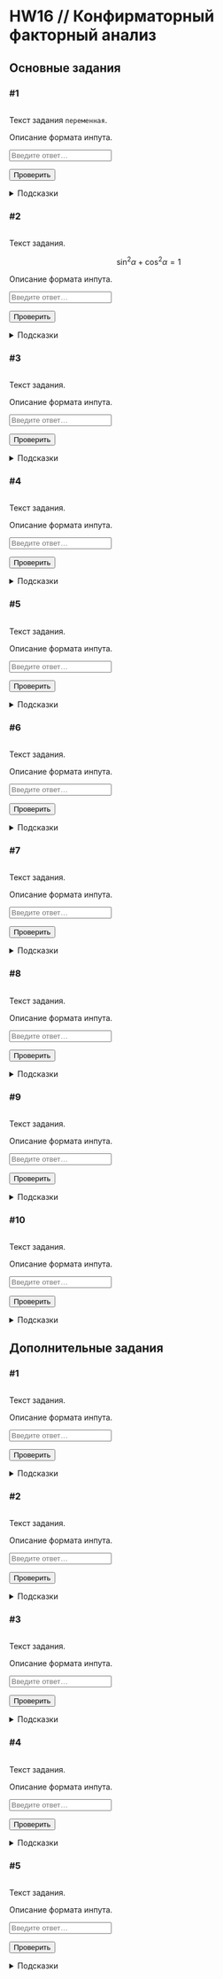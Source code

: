 # HW16 // Конфирматорный факторный анализ {#hw16 .unnumbered}

```{=html}
<!--
REPLACE ALL hw16 TO hw<n> WITH MATCH CASE
-->
```
## Основные задания {#hw16_main}

### #1

<img id="hw16-1-level" class="level"/>

::: {#hw16-1-task .task}
Текст задания `переменная`.
:::

::: {#hw16-1-autocheck .autocheck}
::: {#hw16-1-ir .input-requirements}
Описание формата инпута.
:::

<input class="autocheck-input" type="text" id="hw16-1" placeholder="Введите ответ…">

<input class="autocheck-button" type="button" value="Проверить" onclick="check('hw16-1')">

::: {#hw16-1-fb .autocheck-feedback}
:::
:::

::: hints-wrapper
<details class="hints" id="hw16-1-hints">

<summary>Подсказки</summary>

<details class="hint">

<summary>Как делать задание?</summary>

</details>

<details class="hint">

<summary>Что надо сделать?</summary>

</details>

<details class="hint">

<summary>Ответ неверный</summary>

</details>

</details>
:::

### #2

<img id="hw16-2-level" class="level"/>

::: {#hw16-2-task .task}
Текст задания.

$$\sin^2{\alpha} + \cos^2{\alpha} = 1$$
:::

::: {#hw16-2-autocheck .autocheck}
::: {#hw16-2-ir .input-requirements}
Описание формата инпута.
:::

<input class="autocheck-input" type="text" id="hw16-2" placeholder="Введите ответ…">

<input class="autocheck-button" type="button" value="Проверить" onclick="check('hw16-2')">

::: {#hw16-2-fb .autocheck-feedback}
:::
:::

::: hints-wrapper
<details class="hints" id="hw16-2-hints">

<summary>Подсказки</summary>

<details class="hint">

<summary>Как делать задание?</summary>

</details>

<details class="hint">

<summary>Что надо сделать?</summary>

</details>

<details class="hint">

<summary>Ответ неверный</summary>

</details>

</details>
:::

### #3

<img id="hw16-3-level" class="level"/>

::: {#hw16-3-task .task}
Текст задания.
:::

::: {#hw16-3-autocheck .autocheck}
::: {#hw16-3-ir .input-requirements}
Описание формата инпута.
:::

<input class="autocheck-input" type="text" id="hw16-3" placeholder="Введите ответ…">

<input class="autocheck-button" type="button" value="Проверить" onclick="check('hw16-3')">

::: {#hw16-3-fb .autocheck-feedback}
:::
:::

::: hints-wrapper
<details class="hints" id="hw16-3-hints">

<summary>Подсказки</summary>

<details class="hint">

<summary>Как делать задание?</summary>

</details>

<details class="hint">

<summary>Что надо сделать?</summary>

</details>

<details class="hint">

<summary>Ответ неверный</summary>

</details>

</details>
:::

### #4

<img id="hw16-4-level" class="level"/>

::: {#hw16-4-task .task}
Текст задания.
:::

::: {#hw16-4-autocheck .autocheck}
::: {#hw16-4-ir .input-requirements}
Описание формата инпута.
:::

<input class="autocheck-input" type="text" id="hw16-4" placeholder="Введите ответ…">

<input class="autocheck-button" type="button" value="Проверить" onclick="check('hw16-4')">

::: {#hw16-4-fb .autocheck-feedback}
:::
:::

::: hints-wrapper
<details class="hints" id="hw16-4-hints">

<summary>Подсказки</summary>

<details class="hint">

<summary>Как делать задание?</summary>

</details>

<details class="hint">

<summary>Что надо сделать?</summary>

</details>

<details class="hint">

<summary>Ответ неверный</summary>

</details>

</details>
:::

### #5

<img id="hw16-5-level" class="level"/>

::: {#hw16-5-task .task}
Текст задания.
:::

::: {#hw16-5-autocheck .autocheck}
::: {#hw16-5-ir .input-requirements}
Описание формата инпута.
:::

<input class="autocheck-input" type="text" id="hw16-5" placeholder="Введите ответ…">

<input class="autocheck-button" type="button" value="Проверить" onclick="check('hw16-5')">

::: {#hw16-5-fb .autocheck-feedback}
:::
:::

::: hints-wrapper
<details class="hints" id="hw16-5-hints">

<summary>Подсказки</summary>

<details class="hint">

<summary>Как делать задание?</summary>

</details>

<details class="hint">

<summary>Что надо сделать?</summary>

</details>

<details class="hint">

<summary>Ответ неверный</summary>

</details>

</details>
:::

### #6

<img id="hw16-6-level" class="level"/>

::: {#hw16-6-task .task}
Текст задания.
:::

::: {#hw16-6-autocheck .autocheck}
::: {#hw16-6-ir .input-requirements}
Описание формата инпута.
:::

<input class="autocheck-input" type="text" id="hw16-6" placeholder="Введите ответ…">

<input class="autocheck-button" type="button" value="Проверить" onclick="check('hw16-6')">

::: {#hw16-6-fb .autocheck-feedback}
:::
:::

::: hints-wrapper
<details class="hints" id="hw16-6-hints">

<summary>Подсказки</summary>

<details class="hint">

<summary>Как делать задание?</summary>

</details>

<details class="hint">

<summary>Что надо сделать?</summary>

</details>

<details class="hint">

<summary>Ответ неверный</summary>

</details>

</details>
:::

### #7

<img id="hw16-7-level" class="level"/>

::: {#hw16-7-task .task}
Текст задания.
:::

::: {#hw16-7-autocheck .autocheck}
::: {#hw16-7-ir .input-requirements}
Описание формата инпута.
:::

<input class="autocheck-input" type="text" id="hw16-7" placeholder="Введите ответ…">

<input class="autocheck-button" type="button" value="Проверить" onclick="check('hw16-7')">

::: {#hw16-7-fb .autocheck-feedback}
:::
:::

::: hints-wrapper
<details class="hints" id="hw16-7-hints">

<summary>Подсказки</summary>

<details class="hint">

<summary>Как делать задание?</summary>

</details>

<details class="hint">

<summary>Что надо сделать?</summary>

</details>

<details class="hint">

<summary>Ответ неверный</summary>

</details>

</details>
:::

### #8

<img id="hw16-8-level" class="level"/>

::: {#hw16-8-task .task}
Текст задания.
:::

::: {#hw16-8-autocheck .autocheck}
::: {#hw16-8-ir .input-requirements}
Описание формата инпута.
:::

<input class="autocheck-input" type="text" id="hw16-8" placeholder="Введите ответ…">

<input class="autocheck-button" type="button" value="Проверить" onclick="check('hw16-8')">

::: {#hw16-8-fb .autocheck-feedback}
:::
:::

::: hints-wrapper
<details class="hints" id="hw16-8-hints">

<summary>Подсказки</summary>

<details class="hint">

<summary>Как делать задание?</summary>

</details>

<details class="hint">

<summary>Что надо сделать?</summary>

</details>

<details class="hint">

<summary>Ответ неверный</summary>

</details>

</details>
:::

### #9

<img id="hw16-9-level" class="level"/>

::: {#hw16-9-task .task}
Текст задания.
:::

::: {#hw16-9-autocheck .autocheck}
::: {#hw16-9-ir .input-requirements}
Описание формата инпута.
:::

<input class="autocheck-input" type="text" id="hw16-9" placeholder="Введите ответ…">

<input class="autocheck-button" type="button" value="Проверить" onclick="check('hw16-9')">

::: {#hw16-9-fb .autocheck-feedback}
:::
:::

::: hints-wrapper
<details class="hints" id="hw16-9-hints">

<summary>Подсказки</summary>

<details class="hint">

<summary>Как делать задание?</summary>

</details>

<details class="hint">

<summary>Что надо сделать?</summary>

</details>

<details class="hint">

<summary>Ответ неверный</summary>

</details>

</details>
:::

### #10

<img id="hw16-10-level" class="level"/>

::: {#hw16-10-task .task}
Текст задания.
:::

::: {#hw16-10-autocheck .autocheck}
::: {#hw16-10-ir .input-requirements}
Описание формата инпута.
:::

<input class="autocheck-input" type="text" id="hw16-10" placeholder="Введите ответ…">

<input class="autocheck-button" type="button" value="Проверить" onclick="check('hw16-10')">

::: {#hw16-10-fb .autocheck-feedback}
:::
:::

::: hints-wrapper
<details class="hints" id="hw16-10-hints">

<summary>Подсказки</summary>

<details class="hint">

<summary>Как делать задание?</summary>

</details>

<details class="hint">

<summary>Что надо сделать?</summary>

</details>

<details class="hint">

<summary>Ответ неверный</summary>

</details>

</details>
:::

## Дополнительные задания {#hw16_add}

### #1

<img id="hw16-11-level" class="level"/>

::: {#hw16-11-task .task}
Текст задания.
:::

::: {#hw16-11-autocheck .autocheck}
::: {#hw16-11-ir .input-requirements}
Описание формата инпута.
:::

<input class="autocheck-input" type="text" id="hw16-11" placeholder="Введите ответ…">

<input class="autocheck-button" type="button" value="Проверить" onclick="check('hw16-11')">

::: {#hw16-11-fb .autocheck-feedback}
:::
:::

::: hints-wrapper
<details class="hints" id="hw16-11-hints">

<summary>Подсказки</summary>

<details class="hint">

<summary>Как делать задание?</summary>

</details>

<details class="hint">

<summary>Что надо сделать?</summary>

</details>

<details class="hint">

<summary>Ответ неверный</summary>

</details>

</details>
:::

### #2

<img id="hw16-12-level" class="level"/>

::: {#hw16-12-task .task}
Текст задания.
:::

::: {#hw16-12-autocheck .autocheck}
::: {#hw16-12-ir .input-requirements}
Описание формата инпута.
:::

<input class="autocheck-input" type="text" id="hw16-12" placeholder="Введите ответ…">

<input class="autocheck-button" type="button" value="Проверить" onclick="check('hw16-12')">

::: {#hw16-12-fb .autocheck-feedback}
:::
:::

::: hints-wrapper
<details class="hints" id="hw16-12-hints">

<summary>Подсказки</summary>

<details class="hint">

<summary>Как делать задание?</summary>

</details>

<details class="hint">

<summary>Что надо сделать?</summary>

</details>

<details class="hint">

<summary>Ответ неверный</summary>

</details>

</details>
:::

### #3

<img id="hw16-13-level" class="level"/>

::: {#hw16-13-task .task}
Текст задания.
:::

::: {#hw16-13-autocheck .autocheck}
::: {#hw16-13-ir .input-requirements}
Описание формата инпута.
:::

<input class="autocheck-input" type="text" id="hw16-13" placeholder="Введите ответ…">

<input class="autocheck-button" type="button" value="Проверить" onclick="check('hw16-13')">

::: {#hw16-13-fb .autocheck-feedback}
:::
:::

::: hints-wrapper
<details class="hints" id="hw16-13-hints">

<summary>Подсказки</summary>

<details class="hint">

<summary>Как делать задание?</summary>

</details>

<details class="hint">

<summary>Что надо сделать?</summary>

</details>

<details class="hint">

<summary>Ответ неверный</summary>

</details>

</details>
:::

### #4

<img id="hw16-14-level" class="level"/>

::: {#hw16-14-task .task}
Текст задания.
:::

::: {#hw16-14-autocheck .autocheck}
::: {#hw16-14-ir .input-requirements}
Описание формата инпута.
:::

<input class="autocheck-input" type="text" id="hw16-14" placeholder="Введите ответ…">

<input class="autocheck-button" type="button" value="Проверить" onclick="check('hw16-14')">

::: {#hw16-14-fb .autocheck-feedback}
:::
:::

::: hints-wrapper
<details class="hints" id="hw16-14-hints">

<summary>Подсказки</summary>

<details class="hint">

<summary>Как делать задание?</summary>

</details>

<details class="hint">

<summary>Что надо сделать?</summary>

</details>

<details class="hint">

<summary>Ответ неверный</summary>

</details>

</details>
:::

### #5

<img id="hw16-15-level" class="level"/>

::: {#hw16-15-task .task}
Текст задания.
:::

::: {#hw16-15-autocheck .autocheck}
::: {#hw16-15-ir .input-requirements}
Описание формата инпута.
:::

<input class="autocheck-input" type="text" id="hw16-15" placeholder="Введите ответ…">

<input class="autocheck-button" type="button" value="Проверить" onclick="check('hw16-15')">

::: {#hw16-15-fb .autocheck-feedback}
:::
:::

::: hints-wrapper
<details class="hints" id="hw16-15-hints">

<summary>Подсказки</summary>

<details class="hint">

<summary>Как делать задание?</summary>

</details>

<details class="hint">

<summary>Что надо сделать?</summary>

</details>

<details class="hint">

<summary>Ответ неверный</summary>

</details>

</details>
:::

```{=html}
<!--- CHANGE hw16 TO hw<n> IN THE LINES BELOW--->
<script type="text/javascript" src="./js/hw16.json"></script>
<script type="text/javascript" src="./js/hw.js"></script>
```
